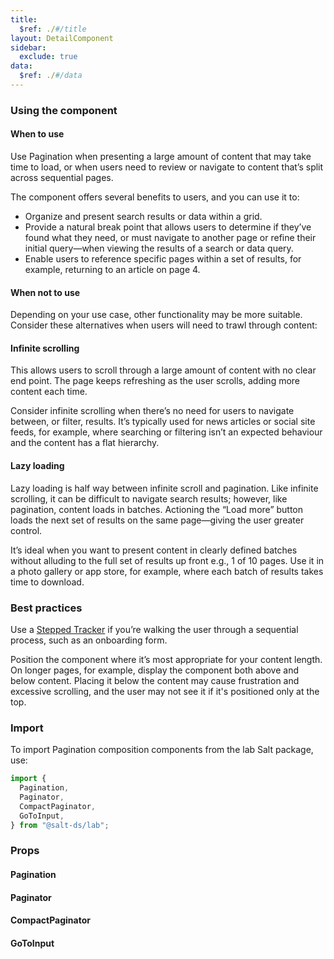 ```yaml
---
title:
  $ref: ./#/title
layout: DetailComponent
sidebar:
  exclude: true
data:
  $ref: ./#/data
---
```


### Using the component

#### When to use

Use Pagination when presenting a large amount of content that may take time to load, or when users need to review or navigate to content that’s split across sequential pages.

The component offers several benefits to users, and you can use it to:

- Organize and present search results or data within a grid.
- Provide a natural break point that allows users to determine if they’ve found what they need, or must navigate to another page or refine their initial query—when viewing the results of a search or data query.
- Enable users to reference specific pages within a set of results, for example, returning to an article on page 4.

#### When not to use

Depending on your use case, other functionality may be more suitable. Consider these alternatives when users will need to trawl through content:

#### Infinite scrolling

This allows users to scroll through a large amount of content with no clear end point. The page keeps refreshing as the user scrolls, adding more content each time.

Consider infinite scrolling when there’s no need for users to navigate between, or filter, results. It’s typically used for news articles or social site feeds, for example, where searching or filtering isn’t an expected behaviour and the content has a flat hierarchy.

#### Lazy loading

Lazy loading is half way between infinite scroll and pagination. Like infinite scrolling, it can be difficult to navigate search results; however, like pagination, content loads in batches. Actioning the “Load more” button loads the next set of results on the same page—giving the user greater control.

It’s ideal when you want to present content in clearly defined batches without alluding to the full set of results up front e.g., 1 of 10 pages. Use it in a photo gallery or app store, for example, where each batch of results takes time to download.

### Best practices

Use a [Stepped Tracker](../stepped-tracker/index) if you’re walking the user through a sequential process, such as an onboarding form.

Position the component where it’s most appropriate for your content length. On longer pages, for example, display the component both above and below content. Placing it below the content may cause frustration and excessive scrolling, and the user may not see it if it's positioned only at the top.

### Import

To import Pagination composition components from the lab Salt package, use:

```js
import {
  Pagination,
  Paginator,
  CompactPaginator,
  GoToInput,
} from "@salt-ds/lab";
```

### Props

#### Pagination

<PropsTable packageName="lab" componentName="Pagination" />

#### Paginator

<PropsTable packageName="lab" componentName="Paginator" />

#### CompactPaginator

<PropsTable packageName="lab" componentName="CompactPaginator" />

#### GoToInput

<PropsTable packageName="lab" componentName="GoToInput" />
